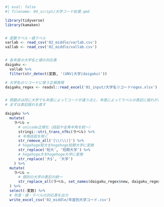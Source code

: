 
```r
#| eval: false
#| filename: 04_script/大学コード処理.qmd

library(tidyverse)
library(kamaken)


# 変数ラベル・値ラベル
varlab <- read_csv('02_middle/varlab.csv')
vallab <- read_csv('02_middle/vallab.csv')


# 各年度の大学名と値の対応表
daigaku <- 
  vallab %>% 
  filter(str_detect(変数, '(UNV|大学|daigaku)'))

# 大学名のリコードに使う正規表現
daigaku_regex <- readxl::read_excel('01_input/大学名リコードregex.xlsx')


# 問題点は同じ大学でも年度によってコードが違う点と，年度によってラベルの表記に揺れがある点
# まずは表記揺れを直す

daigaku %>% 
  mutate(
    ラベル = 
      # unicode正規化（括弧や全角半角を統一）
      stringi::stri_trans_nfkc(ラベル) %>%
      # 半角括弧を除く
      str_remove_all('[\\(\\)]') %>% 
      # hogehoge短大をhogehoge短期大学に変換
      str_replace('短大', '短期大学') %>% 
      # hogehoge大をhogehoge大学に変換
      str_replace('大$', '大学') 
    ) %>% 
  mutate(
    ラベル =      
      # 個別の大学の表記の統一
      str_replace_all(ラベル, set_names(daigaku_regex$new, daigaku_regex$old))
  ) %>% 
  select(-変数) %>% 
  # 年度・値・ラベルの対応表を出力
  write_excel_csv('02_middle/年度別大学コード.csv')


```

